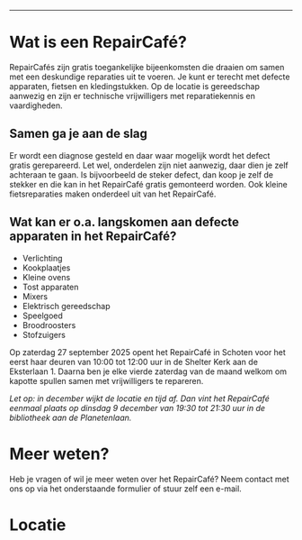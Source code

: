 
---
# Wat is een RepairCafé?
RepairCafés zijn gratis toegankelijke bijeenkomsten die draaien om samen met een deskundige reparaties uit te voeren.
Je kunt er terecht met defecte apparaten, fietsen en kledingstukken.
Op de locatie is gereedschap aanwezig en zijn er technische vrijwilligers met reparatiekennis en vaardigheden.

## Samen ga je aan de slag
Er wordt een diagnose gesteld en daar waar mogelijk wordt het defect gratis gerepareerd.
Let wel, onderdelen zijn niet aanwezig, daar dien je zelf achteraan te gaan.
Is bijvoorbeeld de steker defect, dan koop je zelf de stekker en die kan in het RepairCafé gratis gemonteerd worden.
Ook kleine fietsreparaties maken onderdeel uit van het RepairCafé.

## Wat kan er o.a. langskomen aan defecte apparaten in het RepairCafé?
- Verlichting
- Kookplaatjes
- Kleine ovens
- Tost apparaten
- Mixers
- Elektrisch gereedschap
- Speelgoed
- Broodroosters
- Stofzuigers

Op zaterdag 27 september 2025 opent het RepairCafé in Schoten voor het eerst haar deuren van 10:00 tot 12:00 uur in de Shelter Kerk aan de Eksterlaan 1.
Daarna ben je elke vierde zaterdag van de maand welkom om kapotte spullen samen met vrijwilligers te repareren.

_Let op: in december wijkt de locatie en tijd af.
Dan vint het RepairCafé eenmaal plaats op dinsdag 9 december van 19:30 tot 21:30 uur in de bibliotheek aan de Planetenlaan._

# Meer weten?
Heb je vragen of wil je meer weten over het RepairCafé?
Neem contact met ons op via het onderstaande formulier of stuur zelf een e-mail.

<ContactForm/>

# Locatie
<MapLocation/>